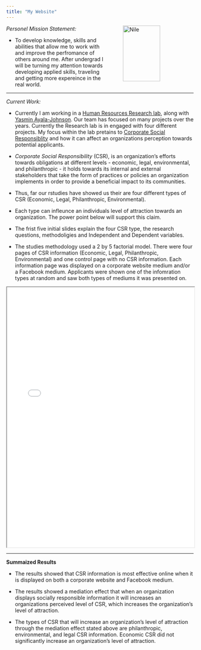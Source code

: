 ```yaml
---
title: "My Website"
---
```

<figure>
<img src ="DSC_0813.jpg" alt = "Nile" align = "right" hspace = "50" style = "width:100px; height:150px;">
</figure>

*Personel Mission Statement:*

* To develop knowledge, skills and abilities that allow me to work with and improve the perfromance of others around me.  After undergrad I will be turning my attention towards developing applied skills, traveling and getting more expereince in the real world.

<hr>
    
*Current Work:*

* Currently I am working in a [Human Resources Research lab](https://iohrm.appstate.edu/HR-Science/team-members), along with [Yasmin Ayala-Johnson](https://yasminayalajohnson.github.io/).  Our team has focused on many projects over the years.  Currently the Research lab is in engaged with four different projects.  My focus within the lab pretains to [Corporate Social Responsiblity](http://journals.sagepub.com/doi/pdf/10.1177/000765030003900302) and how it can affect an organizations perception towards potential applicants. 

* *Corporate Social Responsibility* (CSR), is an organization's efforts towards obligations at different levels - economic, legal, environmental, and philanthropic - it holds towards its internal and external stakeholders that take the form of practices or policies an organization implements in order to provide a beneficial impact to its communities.

* Thus, far our rstudies have showed us their are four different types of CSR (Economic, Legal, Philanthropic, Environmental). 

* Each type can infleunce an individuals level of attraction towards an organization.  The power point below will support this claim.

* The frist five initial slides explain the four CSR type, the research questions, methodoligies and Independent and Dependent variables.

* The studies methodology used a 2 by 5 factorial model.  There were four pages of CSR information (Economic, Legal, Philanthropic, Environmental) and one control page with no CSR information.  Each information page was displayed on a corporate website medium and/or a Facebook medium.  Applicants were shown one of the infomration types at random and saw both types of mediums it was presented on.   

<iframe src="./initial_study_results_nile.pdf" width="100%" height="700px">

</iframe>

<hr>

**Summaized Results**

* The results showed that CSR information is most effective online when it is displayed on both a corporate website and Facebook medium.  

* The results showed a mediation effect that when an organization displays socially responsible information it will increases an organizations perceived level of CSR, which increases the organization's level of attraction.  

* The types of CSR that will increase an organization's level of attraction through the mediation effect stated above are philanthropic, environmental, and legal CSR information.  Economic CSR did not significantly increase an organization's level of attraction.   